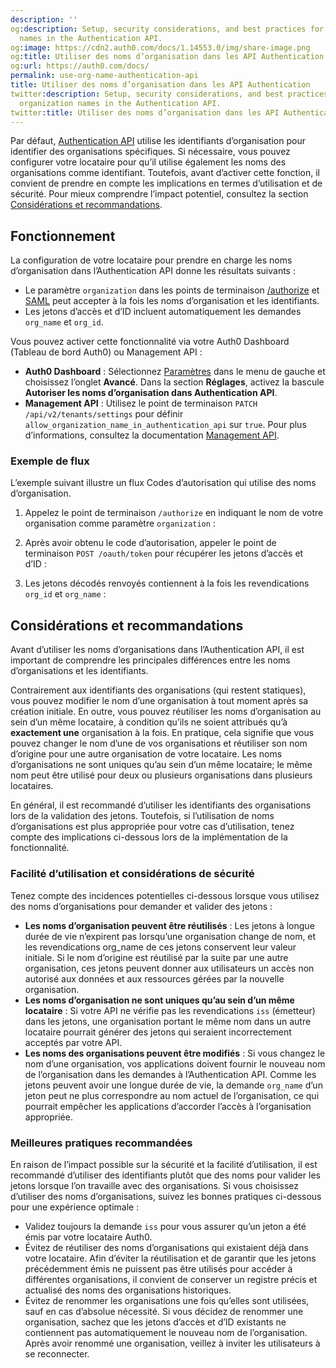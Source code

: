 ```yaml
---
description: ''
og:description: Setup, security considerations, and best practices for using organization
  names in the Authentication API.
og:image: https://cdn2.auth0.com/docs/1.14553.0/img/share-image.png
og:title: Utiliser des noms d’organisation dans les API Authentication
og:url: https://auth0.com/docs/
permalink: use-org-name-authentication-api
title: Utiliser des noms d’organisation dans les API Authentication
twitter:description: Setup, security considerations, and best practices for using
  organization names in the Authentication API.
twitter:title: Utiliser des noms d’organisation dans les API Authentication
---
```


Par défaut, [Authentication API](https://auth0.com/docs/api/authentication) utilise les identifiants d’organisation pour identifier des organisations spécifiques. Si nécessaire, vous pouvez configurer votre locataire pour qu’il utilise également les noms des organisations comme identifiant. Toutefois, avant d’activer cette fonction, il convient de prendre en compte les implications en termes d’utilisation et de sécurité. Pour mieux comprendre l’impact potentiel, consultez la section [Considérations et recommandations](#considerations-and-recommendations).

## Fonctionnement

La configuration de votre locataire pour prendre en charge les noms d’organisation dans l’Authentication API donne les résultats suivants :

* Le paramètre `organization` dans les points de terminaison [/authorize](https://auth0.com/docs/api/authentication#authorize-application) et [SAML](https://auth0.com/docs/api/authentication#saml) peut accepter à la fois les noms d’organisation et les identifiants.
* Les jetons d’accès et d’ID incluent automatiquement les demandes `org_name` et `org_id`.



Vous pouvez activer cette fonctionnalité via votre Auth0 Dashboard (Tableau de bord Auth0) ou Management API :

* **Auth0 Dashboard** : Sélectionnez [Paramètres](/tenant-settings) dans le menu de gauche et choisissez l’onglet **Avancé**. Dans la section **Réglages**, activez la bascule **Autoriser les noms d’organisation dans Authentication API**.
* **Management API** : Utilisez le point de terminaison `PATCH /api/v2/tenants/settings` pour définir `allow_organization_name_in_authentication_api` sur `true`. Pour plus d’informations, consultez la documentation [Management API](https://auth0.com/docs/api/management/v2).

### Exemple de flux

L’exemple suivant illustre un flux Codes d’autorisation qui utilise des noms d’organisation.

1. Appelez le point de terminaison `/authorize` en indiquant le nom de votre organisation comme paramètre `organization` :



2. Après avoir obtenu le code d’autorisation, appeler le point de terminaison `POST /oauth/token` pour récupérer les jetons d’accès et d’ID :



3. Les jetons décodés renvoyés contiennent à la fois les revendications `org_id` et `org_name` :



## Considérations et recommandations

Avant d’utiliser les noms d’organisations dans l’Authentication API, il est important de comprendre les principales différences entre les noms d’organisations et les identifiants.

Contrairement aux identifiants des organisations (qui restent statiques), vous pouvez modifier le nom d’une organisation à tout moment après sa création initiale. En outre, vous pouvez réutiliser les noms d’organisation au sein d’un même locataire, à condition qu’ils ne soient attribués qu’à **exactement une** organisation à la fois. En pratique, cela signifie que vous pouvez changer le nom d’une de vos organisations et réutiliser son nom d’origine pour une autre organisation de votre locataire. Les noms d’organisations ne sont uniques qu’au sein d’un même locataire; le même nom peut être utilisé pour deux ou plusieurs organisations dans plusieurs locataires.

En général, il est recommandé d’utiliser les identifiants des organisations lors de la validation des jetons. Toutefois, si l’utilisation de noms d’organisations est plus appropriée pour votre cas d’utilisation, tenez compte des implications ci-dessous lors de la implémentation de la fonctionnalité.

### Facilité d’utilisation et considérations de sécurité

Tenez compte des incidences potentielles ci-dessous lorsque vous utilisez des noms d’organisations pour demander et valider des jetons :

* **Les noms d’organisation peuvent être réutilisés** : Les jetons à longue durée de vie n’expirent pas lorsqu’une organisation change de nom, et les revendications org_name de ces jetons conservent leur valeur initiale. Si le nom d’origine est réutilisé par la suite par une autre organisation, ces jetons peuvent donner aux utilisateurs un accès non autorisé aux données et aux ressources gérées par la nouvelle organisation.
* **Les noms d’organisation ne sont uniques qu’au sein d’un même locataire** : Si votre API ne vérifie pas les revendications `iss` (émetteur) dans les jetons, une organisation portant le même nom dans un autre locataire pourrait générer des jetons qui seraient incorrectement acceptés par votre API.
* **Les noms des organisations peuvent être modifiés** : Si vous changez le nom d’une organisation, vos applications doivent fournir le nouveau nom de l’organisation dans les demandes à l’Authentication API. Comme les jetons peuvent avoir une longue durée de vie, la demande `org_name` d’un jeton peut ne plus correspondre au nom actuel de l’organisation, ce qui pourrait empêcher les applications d’accorder l’accès à l’organisation appropriée.

### Meilleures pratiques recommandées

En raison de l’impact possible sur la sécurité et la facilité d’utilisation, il est recommandé d’utiliser des identifiants plutôt que des noms pour valider les jetons lorsque l’on travaille avec des organisations. Si vous choisissez d’utiliser des noms d’organisations, suivez les bonnes pratiques ci-dessous pour une expérience optimale :

* Validez toujours la demande `iss` pour vous assurer qu’un jeton a été émis par votre locataire Auth0.
* Évitez de réutiliser des noms d’organisations qui existaient déjà dans votre locataire. Afin d’éviter la réutilisation et de garantir que les jetons précédemment émis ne puissent pas être utilisés pour accéder à différentes organisations, il convient de conserver un registre précis et actualisé des noms des organisations historiques.
* Évitez de renommer les organisations une fois qu’elles sont utilisées, sauf en cas d’absolue nécessité. Si vous décidez de renommer une organisation, sachez que les jetons d’accès et d’ID existants ne contiennent pas automatiquement le nouveau nom de l’organisation. Après avoir renommé une organisation, veillez à inviter les utilisateurs à se reconnecter.